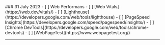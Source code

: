 <div>
### 31 July 2023
- [ ] Web Performans
  - [ ] [Web Vitals](https://web.dev/vitals/)
  - [ ] [Lighthouse](https://developers.google.com/web/tools/lighthouse)
  - [ ] [PageSpeed Insights](https://developers.google.com/speed/pagespeed/insights/)
  - [ ] [Chrome DevTools](https://developers.google.com/web/tools/chrome-devtools)
  - [ ] [WebPageTest](https://www.webpagetest.org/)
  
</div>

---